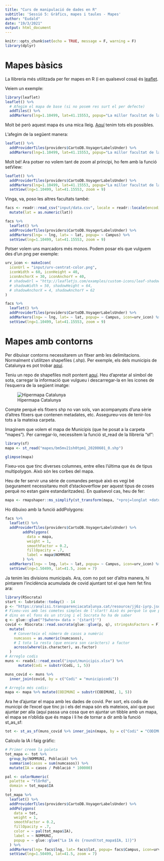 ```yaml
---
title: "Curs de manipulació de dades en R"
subtitle: 'Sessió 5: Gràfics, mapes i taules - Mapes'
author: "Eudald"
date: "19/3/2021"
output: html_document
---
```


```r
knitr::opts_chunk$set(echo = TRUE, message = F, warning = F)
library(dplyr)
```

# Mapes bàsics

La llibreria més utilitzada per fer mapes en R (i en qualsevol cosa) és [leaflet](https://rstudio.github.io/leaflet/).

Veiem un exemple:

```r
library(leaflet)
leaflet() %>%
  # Afegim el mapa de base (si no posem res surt el per defecte)
  addTiles() %>%  
  addMarkers(lng=1.10499, lat=41.15553, popup="La millor facultat de la URV")
```

Molt bé però aquest mapa és una mica lleig. [Aquí](https://leaflet-extras.github.io/leaflet-providers/preview/) tenim tots els possibles. 

L'afegim de la següent manera:

```r
leaflet() %>%
  addProviderTiles(providers$CartoDB.VoyagerLabelsUnder) %>%
  addMarkers(lng=1.10499, lat=41.15553, popup="La millor facultat de la URV")
```

Molt bé! Ara potser no volem tant de zoom al principi, ho fem amb la funció setView:

```r
leaflet() %>%
  addProviderTiles(providers$CartoDB.VoyagerLabelsUnder) %>%
  addMarkers(lng=1.10499, lat=41.15553, popup="La millor facultat de la URV") %>%
  setView(lng=1.10499, lat=41.15553, zoom = 9)
```

Vinga, va, poso les altres facultats també:

```r
facs <- readr::read_csv("input/data.csv", locale = readr::locale(encoding = "latin1")) %>%
  mutate(lat = as.numeric(lat))
```

```r
facs %>%
  leaflet() %>%
  addProviderTiles(providers$CartoDB.VoyagerLabelsUnder) %>%
  addMarkers(lng= ~ lng, lat= ~ lat, popup= ~ Campus) %>%
  setView(lng=1.10499, lat=41.15553, zoom = 9)
```

Potser volem uns marcadors més monos. Podem posar els que vulguem des d'un png per exemple:

```r
urv_icon <- makeIcon(
  iconUrl = "input/urv-centrat-color.png",
  iconWidth = 60, iconHeight = 40,
  iconAnchorX = 30, iconAnchorY = 40,
  # shadowUrl = "http://leafletjs.com/examples/custom-icons/leaf-shadow.png",
  # shadowWidth = 50, shadowHeight = 64,
  # shadowAnchorX = 4, shadowAnchorY = 62
)
```

```r
facs %>%
  leaflet() %>%
  addProviderTiles(providers$CartoDB.VoyagerLabelsUnder) %>%
  addMarkers(lng= ~ lng, lat= ~ lat, popup= ~ Campus, icon=urv_icon) %>%
  setView(lng=1.10499, lat=41.15553, zoom = 9)
```

# Mapes amb contorns

Per dibuixar contorns necessitarem un fitxer amb les delimitacions. Normalment s'utilitzen shapefiles (.shp). Per exemple, els dels municipis de Catalunya es pot trobar [aquí](https://www.icgc.cat/Administracio-i-empresa/Descarregues/Capes-de-geoinformacio/Base-municipal).

Teniu un repo de shapefiles molt pontent [aquí](https://sig.gencat.cat/visors/hipermapa.html). Heu d'apretar al símbol de sota, carregar la informació que vulgueu i descarregar-la en les icones de l'esquerra de la següent imatge:

![Hipermapa Catalunya](input/instruccions_hipermapa2.jpg)

Compte perquè els fitxers shp no van sols, van acompanyats d'una sèrie d'altres fitxers que contenen metadates, etc. Assegureu-vos de tenir-los tots a la mateixa carpeta.

Imaginem que volem el mapa de Municipis (que he posat a la carpeta "mapes"). Per carregar-lo, necessitem la funció st_read de la llibreria "sf":

```r
library(sf)
mapa <- st_read("mapes/bm5mv21sh0tpm1_20200601_0.shp")
```

```r
glimpse(mapa)
```

Fixeu-vos que tinc diverses columnes, entre elles l'última que és de tipus multipolygon. Això són les corbes del mapa.

Heu de fer servir una sèrie de comandes perquè això es vegi bé (segurament necessitareu molt d'stackoverflow per aquest tipus de coses perquè no estan gaire estandaritzades). En qualsevol cas, heu de fer:

```r
mapa <- rmapshaper::ms_simplify(st_transform(mapa, "+proj=longlat +datum=WGS84"))
```


Ho dibuixo amb la funció addPolygons:

```r
facs %>%
  leaflet() %>%
  addProviderTiles(providers$CartoDB.VoyagerLabelsUnder) %>%
        addPolygons(
          data = mapa,
          weight = 1,
          smoothFactor = 0.2,
          fillOpacity = .7,
          label = mapa$NOMMUNI
        ) %>%
  addMarkers(lng= ~ lng, lat= ~ lat, popup= ~ Campus, icon=urv_icon) %>%
  setView(lng=1.50499, lat=41.5, zoom = 7)
```

Ja tenim les divisions municipals. Ara, com no pot ser d'altra manera, hi pintarem l'incidència acumulada de covid ajuntant tot el que hem fet fins ara:

```r
library(RSocrata)
start <- lubridate::today() - 14
p <- "https://analisi.transparenciacatalunya.cat/resource/jj6z-iyrp.json"
# Fixeu-vos amb les cometes simples de l'start! Això és perquè lo que passarà aquí 
# dins en el fons és un string i el Socrata ho ha de saber
q <- glue::glue("?$where= data > '{start}'")
covid <- RSocrata::read.socrata(glue::glue(p, q), stringsAsFactors = F) %>%
  mutate(
    # Converteix el número de casos a numèric
    numcasos = as.numeric(numcasos),
    # I tota la resta (que encara son caràcters) a factor
    across(where(is.character), as.factor)
  )
# Arreglo codis
muns <- readxl::read_excel("input/municipis.xlsx") %>%
      mutate(Codi = substr(Codi, 1, 5))

muns_covid <- muns %>%
  inner_join(covid, by = c("Codi" = "municipicodi"))

# Arreglo més codis:
mapa <- mapa %>% mutate(CODIMUNI = substr(CODIMUNI, 1, 5))
```

Ara he d'ajuntar el mapa amb les dades de covid. Per sort, els codis de municipi de l'excel que tinc jo i els del mapa són els mateixos, així que puc ajuntar per alla (aquí passa una cosa que en ajuntar un tibble amb un mapa, el mapa se n'oblida que és mapa i li he de tornar a dir amb la funció st_as_sf:

```r
tot <- st_as_sf(muns_covid %>% inner_join(mapa, by = c("Codi" = "CODIMUNI")))
```

Calculo la IA i faig gràfic:

```r
# Primer creem la paleta 
tot_mapa <- tot %>%
  group_by(NOMMUNI, Població) %>%
  summarise(casos = sum(numcasos)) %>%
  mutate(IA = casos / Població * 100000)

pal <- colorNumeric(
  palette = "YlOrRd",
  domain = tot_mapa$IA
  )
tot_mapa %>%
  leaflet() %>%
  addProviderTiles(providers$CartoDB.VoyagerLabelsUnder) %>%
  addPolygons(
    data = tot,
    weight = 1,
    smoothFactor = 0.2,
    fillOpacity = .7,
    color = ~ pal(tot_mapa$IA),
    label = ~ NOMMUNI,
    popup = ~ glue::glue("La IA és {round(tot_mapa$IA, 1)}")
  ) %>%
  addMarkers(lng= facs$lng, lat= facs$lat, popup= facs$Campus, icon=urv_icon) %>%
  setView(lng=1.50499, lat=41.5, zoom = 7)
```

